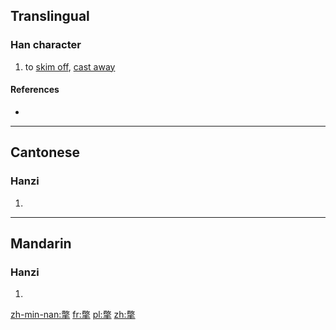 ==Translingual==

===Han character===
{{Han char|rn=64|rad=手|as=12|sn=16|four=|canj=火大手 (FKQ)|ids=⿱[[敝]][[手]]}}

# to [[skim off]], [[cast away]]

====References====
* {{Han ref|kx=0453.210|dkj=12677|dj=0803.040|hdz=31940.040|uh=6486|ud=25734}}

----

==Cantonese==

===Hanzi===
{{yue-hanzi|jyut=[[pit3]]|y=pit3}}

# {{defn|lang=yue|sort=手12}}

----

==Mandarin==

===Hanzi===
{{cmn-hanzi|pin=[[piē]] ([[pie1]]), [[piě]] ([[pie3]])|wg=p'ieh<sup>1</sup>, p'ieh<sup>3</sup>}}

# {{defn|lang=cmn|sort=手12}}

[[zh-min-nan:撆]]
[[fr:撆]]
[[pl:撆]]
[[zh:撆]]